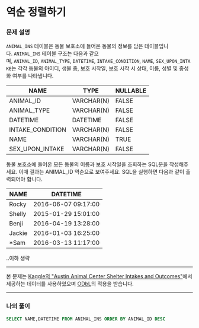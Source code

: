 # 역순 정렬하기

### **문제 설명**

`ANIMAL_INS` 테이블은 동물 보호소에 들어온 동물의 정보를 담은 테이블입니다. `ANIMAL_INS` 테이블 구조는 다음과 같으며, `ANIMAL_ID`, `ANIMAL_TYPE`, `DATETIME`, `INTAKE_CONDITION`, `NAME`, `SEX_UPON_INTAKE`는 각각 동물의 아이디, 생물 종, 보호 시작일, 보호 시작 시 상태, 이름, 성별 및 중성화 여부를 나타냅니다.

| NAME | TYPE | NULLABLE |
| --- | --- | --- |
| ANIMAL_ID | VARCHAR(N) | FALSE |
| ANIMAL_TYPE | VARCHAR(N) | FALSE |
| DATETIME | DATETIME | FALSE |
| INTAKE_CONDITION | VARCHAR(N) | FALSE |
| NAME | VARCHAR(N) | TRUE |
| SEX_UPON_INTAKE | VARCHAR(N) | FALSE |

동물 보호소에 들어온 모든 동물의 이름과 보호 시작일을 조회하는 SQL문을 작성해주세요. 이때 결과는 ANIMAL_ID 역순으로 보여주세요. SQL을 실행하면 다음과 같이 출력되어야 합니다.

| NAME | DATETIME |
| --- | --- |
| Rocky | 2016-06-07 09:17:00 |
| Shelly | 2015-01-29 15:01:00 |
| Benji | 2016-04-19 13:28:00 |
| Jackie | 2016-01-03 16:25:00 |
| *Sam | 2016-03-13 11:17:00 |

..이하 생략

---

본 문제는 [Kaggle의 "Austin Animal Center Shelter Intakes and Outcomes"](https://www.kaggle.com/aaronschlegel/austin-animal-center-shelter-intakes-and-outcomes)에서 제공하는 데이터를 사용하였으며 [ODbL](https://opendatacommons.org/licenses/odbl/1.0/)의 적용을 받습니다.

---

### 나의 풀이

```sql
SELECT NAME,DATETIME FROM ANIMAL_INS ORDER BY ANIMAL_ID DESC
```